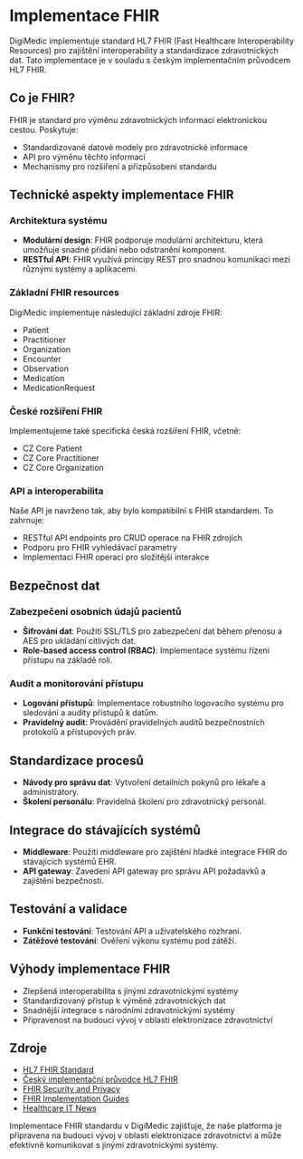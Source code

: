 # Implementace FHIR

DigiMedic implementuje standard HL7 FHIR (Fast Healthcare Interoperability Resources) pro zajištění interoperability a standardizace zdravotnických dat. Tato implementace je v souladu s českým implementačním průvodcem HL7 FHIR.

## Co je FHIR?

FHIR je standard pro výměnu zdravotnických informací elektronickou cestou. Poskytuje:

- Standardizované datové modely pro zdravotnické informace
- API pro výměnu těchto informací
- Mechanismy pro rozšíření a přizpůsobení standardu

## Technické aspekty implementace FHIR

### Architektura systému

- **Modulární design**: FHIR podporuje modulární architekturu, která umožňuje snadné přidání nebo odstranění komponent.
- **RESTful API**: FHIR využívá principy REST pro snadnou komunikaci mezi různými systémy a aplikacemi.

### Základní FHIR resources

DigiMedic implementuje následující základní zdroje FHIR:

- Patient
- Practitioner
- Organization
- Encounter
- Observation
- Medication
- MedicationRequest

### České rozšíření FHIR

Implementujeme také specifická česká rozšíření FHIR, včetně:

- CZ Core Patient
- CZ Core Practitioner
- CZ Core Organization

### API a interoperabilita

Naše API je navrženo tak, aby bylo kompatibilní s FHIR standardem. To zahrnuje:

- RESTful API endpoints pro CRUD operace na FHIR zdrojích
- Podporu pro FHIR vyhledávací parametry
- Implementaci FHIR operací pro složitější interakce

## Bezpečnost dat

### Zabezpečení osobních údajů pacientů

- **Šifrování dat**: Použití SSL/TLS pro zabezpečení dat během přenosu a AES pro ukládání citlivých dat.
- **Role-based access control (RBAC)**: Implementace systému řízení přístupu na základě rolí.

### Audit a monitorování přístupu

- **Logování přístupů**: Implementace robustního logovacího systému pro sledování a audity přístupů k datům.
- **Pravidelný audit**: Provádění pravidelných auditů bezpečnostních protokolů a přístupových práv.

## Standardizace procesů

- **Návody pro správu dat**: Vytvoření detailních pokynů pro lékaře a administrátory.
- **Školení personálu**: Pravidelná školení pro zdravotnický personál.

## Integrace do stávajících systémů

- **Middleware**: Použití middleware pro zajištění hladké integrace FHIR do stávajících systémů EHR.
- **API gateway**: Zavedení API gateway pro správu API požadavků a zajištění bezpečnosti.

## Testování a validace

- **Funkční testování**: Testování API a uživatelského rozhraní.
- **Zátěžové testování**: Ověření výkonu systému pod zátěží.

## Výhody implementace FHIR

- Zlepšená interoperabilita s jinými zdravotnickými systémy
- Standardizovaný přístup k výměně zdravotnických dat
- Snadnější integrace s národními zdravotnickými systémy
- Připravenost na budoucí vývoj v oblasti elektronizace zdravotnictví

## Zdroje

- [HL7 FHIR Standard](https://www.hl7.org/fhir/)
- [Český implementační průvodce HL7 FHIR](https://build.fhir.org/ig/HL7-cz/cz-core/)
- [FHIR Security and Privacy](https://www.hl7.org/fhir/security.html)
- [FHIR Implementation Guides](http://www.fhir.org/guides/registry/)
- [Healthcare IT News](https://www.healthcareitnews.com/)

Implementace FHIR standardu v DigiMedic zajišťuje, že naše platforma je připravena na budoucí vývoj v oblasti elektronizace zdravotnictví a může efektivně komunikovat s jinými zdravotnickými systémy.
